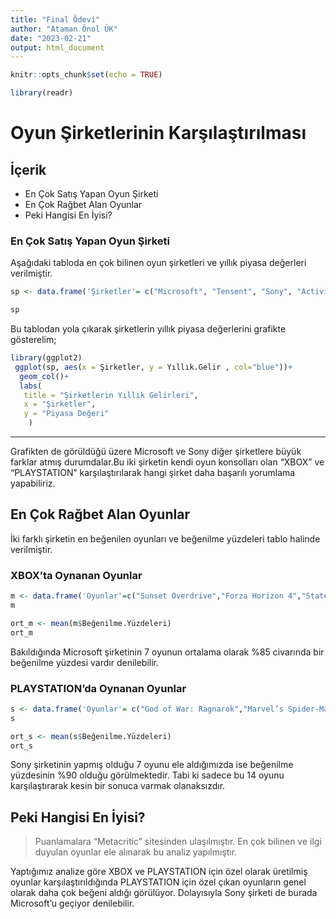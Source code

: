 ```yaml
---
title: "Final Ödevi"
author: "Ataman Önol ÜK"
date: "2023-02-21"
output: html_document
---
```


```r
knitr::opts_chunk$set(echo = TRUE)
```

```r
library(readr)
```

# Oyun Şirketlerinin Karşılaştırılması
## İçerik
  - En Çok Satış Yapan Oyun Şirketi
  - En Çok Rağbet Alan Oyunlar
  - Peki Hangisi En İyisi?
  
### En Çok Satış Yapan Oyun Şirketi
Aşağıdaki tabloda en çok bilinen oyun şirketleri ve yıllık piyasa değerleri verilmiştir.

```r
sp <- data.frame('Şirketler'= c("Microsoft", "Tensent", "Sony", "Activision Blizzard","Nintendo") , 'Yıllık.Gelir'= c(1890000,570250,1248000,689850,500565))

sp
```

Bu tablodan yola çıkarak şirketlerin yıllık piyasa değerlerini grafikte gösterelim;

```r
library(ggplot2)
 ggplot(sp, aes(x = Şirketler, y = Yıllık.Gelir , col="blue"))+
  geom_col()+
  labs(
   title = "Şirketlerin Yıllık Gelirleri",
   x = "Şirketler",
   y = "Piyasa Değeri"
    )
```    
----
Grafikten de görüldüğü üzere Microsoft ve Sony diğer şirketlere büyük farklar atmış durumdalar.Bu iki şirketin kendi oyun konsolları olan "XBOX" ve "PLAYSTATION" karşılaştırılarak hangi şirket daha başarılı yorumlama yapabiliriz.

## En Çok Rağbet Alan Oyunlar
İki farklı şirketin en beğenilen oyunları ve beğenilme yüzdeleri tablo halinde verilmiştir. 

### XBOX'ta Oynanan Oyunlar 

```r
m <- data.frame('Oyunlar'=c("Sunset Overdrive","Forza Horizon 4","State of Decay 3", "Microsoft Flight Simulator","Halo 3","Ori and the Will of the Wisps","Gears of War 4") , 'Beğenilme Yüzdeleri'= c(81,92,69,90,94,90,84))
m
```

```r
ort_m <- mean(m$Beğenilme.Yüzdeleri)
ort_m
```
Bakıldığında Microsoft şirketinin 7 oyunun ortalama olarak %85 civarında bir beğenilme yüzdesi vardır denilebilir.

### PLAYSTATION'da Oynanan Oyunlar
```r
s <- data.frame('Oyunlar'= c("God of War: Ragnarok","Marvel’s Spider-Man (Spider-Man)","Last Of Us Part II", "Ghost of Tsushima","UNCHARTED 4","Detroit: Become Human","Horizon Forbidden West"), 'Beğenilme Yüzdeleri'= c(96,94,92,96,87,78,93))
s
```

```r
ort_s <- mean(s$Beğenilme.Yüzdeleri)
ort_s
```
Sony şirketinin yapmış olduğu 7 oyunu ele aldığımızda ise beğenilme yüzdesinin %90 olduğu görülmektedir.
Tabi ki sadece bu 14 oyunu karşılaştırarak kesin bir sonuca varmak olanaksızdır.

## Peki Hangisi En İyisi? 

> Puanlamalara "Metacritic" sitesinden ulaşılmıştır. En çok bilinen ve ilgi duyulan oyunlar ele alınarak bu analiz yapılmıştır.

Yaptığımız analize göre XBOX ve PLAYSTATION için özel olarak üretilmiş oyunlar karşılaştırıldığında PLAYSTATION için özel çıkan oyunların genel olarak daha çok beğeni aldığı görülüyor. Dolayısıyla Sony şirketi de burada Microsoft'u geçiyor denilebilir.


